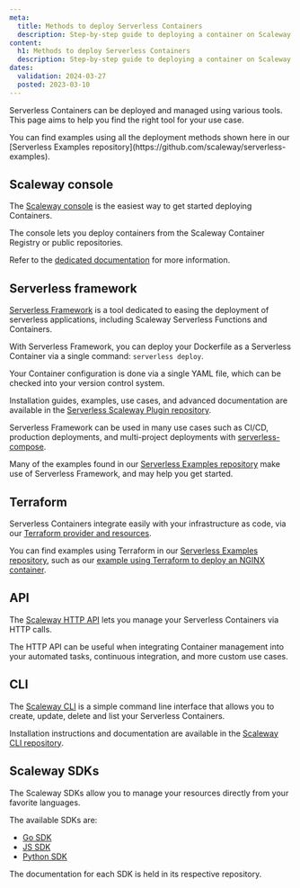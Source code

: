 ```yaml
---
meta:
  title: Methods to deploy Serverless Containers
  description: Step-by-step guide to deploying a container on Scaleway.
content:
  h1: Methods to deploy Serverless Containers
  description: Step-by-step guide to deploying a container on Scaleway.
dates:
  validation: 2024-03-27
  posted: 2023-03-10
---
```


Serverless Containers can be deployed and managed using various tools. This page aims to help you find the right tool for your use case.

<Message type="tip">
  You can find examples using all the deployment methods shown here in our [Serverless Examples repository](https://github.com/scaleway/serverless-examples).
</Message>

## Scaleway console

The [Scaleway console](https://console.scaleway.com/) is the easiest way to get started deploying Containers.

The console lets you deploy containers from the Scaleway Container Registry or public repositories.

Refer to the [dedicated documentation](/serverless/containers/how-to/deploy-a-container-from-external-container-registry/) for more information.

## Serverless framework

[Serverless Framework](https://www.serverless.com/) is a tool dedicated to easing the deployment of serverless applications, including Scaleway Serverless Functions and Containers.

With Serverless Framework, you can deploy your Dockerfile as a Serverless Container via a single command: `serverless deploy`.

Your Container configuration is done via a single YAML file, which can be checked into your version control system.

Installation guides, examples, use cases, and advanced documentation are available in the [Serverless Scaleway Plugin repository](https://github.com/scaleway/serverless-scaleway-functions).

Serverless Framework can be used in many use cases such as CI/CD, production deployments, and multi-project deployments with [serverless-compose](https://www.serverless.com/framework/docs/guides/compose).

Many of the examples found in our [Serverless Examples repository](https://github.com/scaleway/serverless-examples) make use of Serverless Framework, and may help you get started.

## Terraform

Serverless Containers integrate easily with your infrastructure as code, via our [Terraform provider and resources](https://registry.terraform.io/providers/scaleway/scaleway/latest/docs/resources/container).

You can find examples using Terraform in our [Serverless Examples repository](https://github.com/scaleway/serverless-examples), such as our [example using Terraform to deploy an NGINX container](https://github.com/scaleway/serverless-examples/tree/main/containers/nginx-cors-private-python).

## API

The [Scaleway HTTP API](https://www.scaleway.com/en/developers/api/) lets you manage your Serverless Containers via HTTP calls.

The HTTP API can be useful when integrating Container management into your automated tasks, continuous integration, and more custom use cases.

## CLI

The [Scaleway CLI](https://github.com/scaleway/scaleway-cli) is a simple command line interface that allows you to create, update, delete and list your Serverless Containers.

Installation instructions and documentation are available in the [Scaleway CLI repository](https://github.com/scaleway/scaleway-cli).

## Scaleway SDKs

The Scaleway SDKs allow you to manage your resources directly from your favorite languages.

The available SDKs are:

- [Go SDK](https://github.com/scaleway/scaleway-sdk-go)
- [JS SDK](https://github.com/scaleway/scaleway-sdk-js)
- [Python SDK](https://github.com/scaleway/scaleway-sdk-python)

The documentation for each SDK is held in its respective repository.
